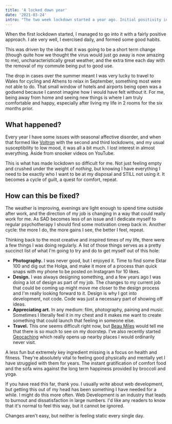 ```yaml
---
title: 'A locked down year'
date: '2021-03-24'
intro: "The two week lockdown started a year ago. Initial positivity in my actions didn't last and continue to be absent."
---
```


When the first lockdown started, I managed to go into it with a fairly positive approach. I ate very well, I exercised daily, and formed some good habits.

This was driven by the idea that it was going to be a short term change (though quite how we thought the virus would just go away is now amazing to me), uncharacteristically great weather, and the extra time each day with the removal of my commute being put to good use.

The drop in cases over the summer meant I was very lucky to travel to Wales for cycling and Athens to relax in September, something most were not able to do. That small window of hotels and airports being open was a godsend because I cannot imagine how I would have felt without it. For me, being away from home and seeing new things is where I am truly comfortable and happy, especially after living my life in 2 rooms for the six months prior.

## What happened?

Every year I have some issues with seasonal affective disorder, and when that formed like [Voltron](https://www.youtube.com/watch?v=tZZv5Z2Iz_s) with the second and third lockdowns, and my usual susceptibility to low mood, it was all a bit much. I lost interest in almost everything. Aside from snooker videos on YouTube.

This is what has made lockdown so difficult for me. Not just feeling empty and crushed under the weight of _nothing_, but knowing I have everything I need to be exactly who I want to be at my disposal and STILL not using it. It becomes a cycle of guilt, a quest for comfort, repeat.

## How can this be fixed?

The weather is improving, evenings are light enough to spend time outside after work, and the direction of my job is changing in a way that could really work for me. As SAD becomes less of an issue and I dedicate myself to regular psychotherapy I should find some motivation creep back in. Another cycle: the more I do, the more gains I see, the better I feel, repeat.

Thinking back to the most creative and inspired times of my life, there were a few things I was doing regularly. A list of those things serves as a pretty succinct list of what I'm going to try and do to get myself out of this hole:

- **Photography.** I was never good, but I enjoyed it. Time to find some Ektar 100 and dig out the Holga, and make it more of a process than quick snaps with my phone to be posted on Instagram for 10 likes.
- **Design.** I was always designing something, and a few years ago I was doing a lot of design as part of my job. The changes to my current job that could be coming up might move me closer to the design process and I'm really looking forward to it. Design is why I got into development, not code. Code was just a necessary part of showing off ideas.
- **Appreciating art.** In any medium: film, photography, paining and music. Sometimes I literally feel it in my chest and it makes me want to create something that could launch that feeling in someone else.
- **Travel.** This one seems difficult right now, but [Beau Miles](https://www.youtube.com/watch?v=R-Zyud8xh2c) would tell me that there is so much to see on my doorstep. I've also recently started [Geocaching](https://www.geocaching.com/play) which really opens up nearby places I would ordinarily never visit.

A less fun but extremely key ingredient missing is a focus on health and fitness. They're absolutely vital to feeling good physically and mentally yet I have struggled with them for years. The instant gratification of comfort food and the sofa wins against the long term happiness provided by broccoli and yoga.

If you have read this far, thank you. I usually write about web development, but getting this out of my head has been something I have needed for a while. I might do this more often. Web Development is an industry that leads to burnout and dissatisfaction in large numbers. I'd like any readers to know that it's normal to feel this way, but it cannot be ignored.

Changes aren't easy, but neither is feeling static every single day.

<Test />
